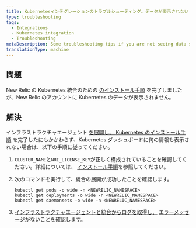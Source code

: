 ```yaml
---
title: Kubernetesインテグレーションのトラブルシューティング。データが表示されない
type: troubleshooting
tags:
  - Integrations
  - Kubernetes integration
  - Troubleshooting
metaDescription: Some troubleshooting tips if you are not seeing data show up for your New Relic Kubernetes integration.
translationType: machine
---
```


## 問題

New Relic の Kubernetes 統合のための [のインストール手順](/docs/kubernetes-monitoring-integration#install) を完了しましたが、New Relic のアカウントに Kubernetes のデータが表示されません。

## 解決

インフラストラクチャエージェント [を展開し、 ](/docs/infrastructure/install-infrastructure-agent/get-started/install-infrastructure-agent/#install)[Kubernetes のインストール手順](/docs/kubernetes-monitoring-integration#install) を完了したにもかかわらず、Kubernetes ダッシュボードに何の情報も表示されない場合は、以下の手順に従ってください。

1. `CLUSTER_NAME`と`NRI_LICENSE_KEY`が正しく構成されていることを確認してください。詳細については、 [インストール手順](/docs/integrations/host-integrations/host-integrations-list/kubernetes-monitoring-integration#install)を参照してください。

2. 次のコマンドを実行して、統合の展開が成功したことを確認します。

   ```
   kubectl get pods -o wide -n <NEWRELIC_NAMESPACE>
   kubectl get deployments -o wide -n <NEWRELIC_NAMESPACE>
   kubectl get daemonsets -o wide -n <NEWRELIC_NAMESPACE>
   ```

3. [インフラストラクチャエージェントと統合からログを取得し、](/docs/integrations/kubernetes-integration/troubleshooting/get-logs-version) [エラーメッセージ](/docs/integrations/host-integrations/troubleshooting/kubernetes-integration-troubleshooting-error-messages)がないことを確認します。